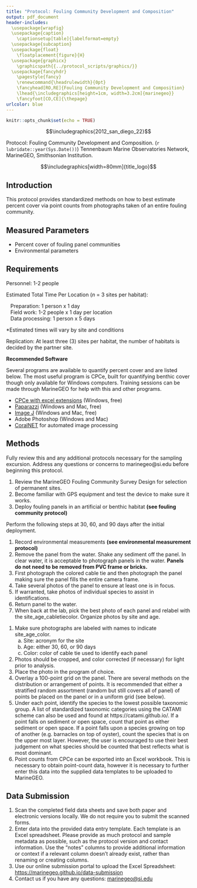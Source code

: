 ```yaml
---
title: "Protocol: Fouling Community Development and Composition"
output: pdf_document
header-includes: 
  \usepackage{wrapfig}
  \usepackage{caption}
    \captionsetup[table]{labelformat=empty}
  \usepackage{subcaption}
  \usepackage{float}
    \floatplacement{figure}{H}
  \usepackage{graphicx}
    \graphicspath{{../protocol_scripts/graphics/}}
  \usepackage{fancyhdr}
    \pagestyle{fancy}
    \renewcommand{\headrulewidth}{0pt}
    \fancyhead[RO,RE]{Fouling Community Development and Composition}
    \lhead{\includegraphics[height=1cm, width=3.2cm]{marinegeo}}
    \fancyfoot[CO,CE]{\thepage}
urlcolor: blue
---
```


```r
knitr::opts_chunk$set(echo = TRUE)
```

\noindent\rule{\textwidth}{0.4pt}

$$\includegraphics{2012_san_diego_22}$$

\underline{How to cite this work:} Protocol: Fouling Community Development and Composition. (`r lubridate::year(Sys.Date())`) Tennenbaum Marine Observatories Network, MarineGEO, Smithsonian Institution.

\vspace{\baselineskip}

$$\includegraphics[width=80mm]{title_logo}$$

\thispagestyle{empty}
\clearpage
\pagenumbering{arabic}

\noindent\rule{\textwidth}{0.4pt} 

## Introduction

This protocol provides standardized methods on how to best estimate percent cover via point counts from photographs taken of an entire fouling community.  

\noindent\rule{\textwidth}{0.4pt}

## Measured Parameters

- Percent cover of fouling panel communities
- Environmental parameters

\noindent\rule{\textwidth}{0.4pt}

## Requirements

Personnel: 1-2 people  

Estimated Total Time Per Location (*n* = 3 sites per habitat):  

|    Preparation: 1 person x 1 day
|    Field work: 1-2 people x 1 day per location
|    Data processing: 1 person x 5 days

*Estimated times will vary by site and conditions

Replication: At least three (3) sites per habitat, the number of habitats is decided by the partner site.

**Recommended Software**

Several programs are available to quantify percent cover and are listed below. The most useful program is CPCe, built for quantifying benthic cover though only available for Windows computers.  Training sessions can be made through MarineGEO for help with this and other programs. 

-	[CPCe with excel extensions](https://cnso.nova.edu/cpce/index.html) (Windows, free)
-	[Paparazzi](https://www.sciencedirect.com/science/article/pii/S2352711017300067?via%3Dihub) (Windows and Mac, free)
-	[Image J](https://imagej.nih.gov/ij/) (Windows and Mac, free)
-	Adobe Photoshop (Windows and Mac)
-	[CoralNET](https://coralnet.ucsd.edu) for automated image processing 

\underline{Fieldwork:}

\renewcommand{\labelitemi}{$\square$}
\setlength{\parskip}{0.1em}
\begin{itemize}
  \item Camera
  \item Equipment for environmental measurements
\end{itemize}
\vspace{\baselineskip}

\noindent\rule{\textwidth}{0.4pt}

## Methods

Fully review this and any additional protocols necessary for the sampling excursion. Address any questions or concerns to marinegeo@si.edu before beginning this protocol.
\vspace{\baselineskip}

\underline{Preparation:}

1. Review the MarineGEO Fouling Community Survey Design for selection of permanent sites.
2. Become familiar with GPS equipment and test the device to make sure it works.
3. Deploy fouling panels in an artificial or benthic habitat **(see fouling community protocol)**

\vspace{\baselineskip}

\begin{wrapfigure}{r}{0.4\textwidth}
  \begin{center}
    \includegraphics[width=0.4\textwidth]{tagging}
  \end{center}
  \caption{Field photos of each colored tag and associated panel.}
\end{wrapfigure}

\underline{Fieldwork:}
Perform the following steps at 30, 60, and 90 days after the initial deployment.  

1. Record environmental measurements **(see environmental measurement protocol)**
2. Remove the panel from the water.  Shake any sediment off the panel. In clear water, it is acceptable to photograph panels in the water. **Panels do not need to be removed from PVC frame or bricks.**
3. First photograph the colored cable tie and then photograph the panel making sure the panel fills the entire camera frame.
4.  Take several photos of the panel to ensure at least one is in focus.
5.  If warranted, take photos of individual species to assist in identifications.
6. Return panel to the water.
7. When back at the lab, pick the best photo of each panel and relabel with the site_age_cabletiecolor. Organize photos by site and age.

\vspace{\baselineskip}

\underline{Post-Processing:}

\begin{figure}[htp]
\caption{Estimating Percent Cover}
\label{fig:image2}

\begin{subfigure}{0.5\textwidth}
\includegraphics[width=0.9\linewidth, height=5cm]{stratified_random_overlay}
\caption{Stratified Random Overlay}
\label{fig:subim1}
\end{subfigure}
\begin{subfigure}{0.5\textwidth}
\includegraphics[width=0.9\linewidth, height=5cm]{uniform_grid_overlay}
\caption{Uniform Grid Overlay}
\label{fig:subim2}
\end{subfigure}

\end{figure}

1. Make sure photographs are labeled with names to indicate site_age_color.
    a. Site: acronym for the site 
    b. Age: either 30, 60, or 90 days 
    c. Color: color of cable tie used to identify each panel 
2. Photos should be cropped, and color corrected (if necessary) for light prior to analysis.
3. Place the photo in the program of choice.
4. Overlay a 100-point grid on the panel.  There are several methods on the distribution or arrangement of points.  It is recommended that either a stratified random assortment (random but still covers all of panel) of points be placed on the panel or in a uniform grid (see below).
5. Under each point, identify the species to the lowest possible taxonomic group.  A list of standardized taxonomic categories using the CATAMI scheme can also be used and found at https://catami.github.io/. If a point falls on sediment or open space, count that point as either sediment or open space.  If a point falls upon a species growing on top of another (e.g. barnacles on top of oyster), count the species that is on the upper most layer.  However, the user is encouraged to use their best judgement on what species should be counted that best reflects what is most dominant.
6.  Point counts from CPCe can be exported into an Excel workbook.  This is necessary to obtain point-count data, however it is necessary to further enter this data into the supplied data templates to be uploaded to MarineGEO.   

\noindent\rule{\textwidth}{0.4pt}

## Data Submission

1. Scan the completed field data sheets and save both paper and electronic versions locally. We do not require you to submit the scanned forms.
2. Enter data into the provided data entry template. Each template is an Excel spreadsheet. Please provide as much protocol and sample metadata as possible, such as the protocol version and contact information. Use the “notes” columns to provide additional information or context if a relevant column doesn’t already exist, rather than renaming or creating columns.
3. Use our online submission portal to upload the Excel Spreadsheet: [https://marinegeo.github.io/data-submission](https://marinegeo.github.io/data-submission)
4. Contact us if you have any questions: [marinegeo@si.edu](mailto:marinegeo@si.edu)

